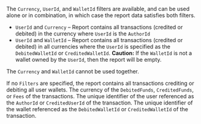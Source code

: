 The `Currency`, `UserId`, and `WalletId` filters are available, and can be used alone or in combination, in which case the report data satisfies both filters.
- `UserId` and `Currency` – Report contains all transactions (credited or debited) in the currency where `UserId` is the `AuthorId`
- `UserId` and `WalletId` – Report contains all transactions (credited or debited) in all currencies where the `UserId` is specified as the `DebitedWalletId` or `CreditedWalletId`. **Caution:** If the `WalletId` is not a wallet owned by the `UserId`, then the report will be empty.
 
The `Currency` and `WalletId` cannot be used together.

If no `Filters` are specified, the report contains all transactions crediting or debiting all user wallets.
<Expandable title="properties" defaultOpen>
<ParamField body="Currency" type="string">
The currency of the `DebitedFunds`, `CreditedFunds`, or `Fees` of the transactions.
</ParamField>
<ParamField body="UserId" type="string">
The unique identifier of the user referenced as the `AuthorId` or `CreditedUserId` of the transaction.
</ParamField>
<ParamField body="WalletId" type="string">
The unique identifier of the wallet referenced as the `DebitedWalletId` or `CreditedWalletId` of the transaction.
</ParamField>
</Expandable>